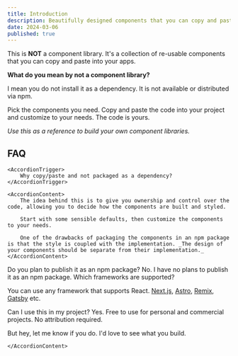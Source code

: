 ```yaml
---
title: Introduction
description: Beautifully designed components that you can copy and paste into your apps. Accessible. Customizable. Open Source.
date: 2024-03-06
published: true
---
```


This is **NOT** a component library. It's a collection of re-usable components that you can copy and paste into your apps.

**What do you mean by not a component library?**

I mean you do not install it as a dependency. It is not available or distributed via npm.

Pick the components you need. Copy and paste the code into your project and customize to your needs. The code is yours.

_Use this as a reference to build your own component libraries._

## FAQ

<Accordion type="multiple">

<AccordionItem value="faq-1">

    <AccordionTrigger>
    	Why copy/paste and not packaged as a dependency?
    </AccordionTrigger>

    <AccordionContent>
    	The idea behind this is to give you ownership and control over the code, allowing you to decide how the components are built and styled.

    	Start with some sensible defaults, then customize the components to your needs.

    	One of the drawbacks of packaging the components in an npm package is that the style is coupled with the implementation. _The design of your components should be separate from their implementation._
    </AccordionContent>

</AccordionItem>

<AccordionItem value="faq-2">
	<AccordionTrigger>Do you plan to publish it as an npm package?</AccordionTrigger>
	<AccordionContent>No. I have no plans to publish it as an npm package.</AccordionContent>
</AccordionItem>

<AccordionItem value="faq-3">
<AccordionTrigger>
Which frameworks are supported?
</AccordionTrigger>
<AccordionContent>

You can use any framework that supports React. [Next.js](https://ui.shadcn.com/docs/installation/next), [Astro](https://ui.shadcn.com/docs/installation/astro), [Remix](https://ui.shadcn.com/docs/installation/remix), [Gatsby](https://ui.shadcn.com/docs/installation/gatsby) etc.

</AccordionContent>
</AccordionItem>

<AccordionItem value="faq-4">
	<AccordionTrigger>
	Can I use this in my project?
	</AccordionTrigger>
	<AccordionContent>
Yes. Free to use for personal and commercial projects. No attribution required.

But hey, let me know if you do. I'd love to see what you build.

    </AccordionContent>

</AccordionItem>

</Accordion>
